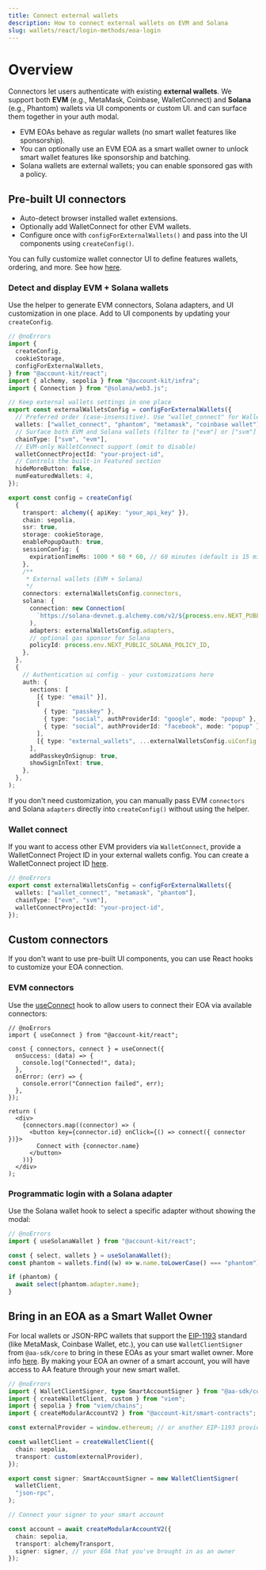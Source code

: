 ```yaml
---
title: Connect external wallets
description: How to connect external wallets on EVM and Solana
slug: wallets/react/login-methods/eoa-login
---
```


# Overview

Connectors let users authenticate with existing **external wallets**. We support both **EVM** (e.g., MetaMask, Coinbase, WalletConnect) and **Solana** (e.g., Phantom) wallets via UI components or custom UI. and can surface them together in your auth modal.

- EVM EOAs behave as regular wallets (no smart wallet features like sponsorship).
- You can optionally use an EVM EOA as a smart wallet owner to unlock smart wallet features like sponsorship and batching.
- Solana wallets are external wallets; you can enable sponsored gas with a policy.

## Pre-built UI connectors

- Auto-detect browser installed wallet extensions.
- Optionally add WalletConnect for other EVM wallets.
- Configure once with `configForExternalWallets()` and pass into the UI components using `createConfig()`.

You can fully customize wallet connector UI to define features wallets, ordering, and more. See how [here](/docs/wallets/react/connectors/customization).

### Detect and display EVM + Solana wallets

Use the helper to generate EVM connectors, Solana adapters, and UI customization in one place. Add to UI components by updating your `createConfig`.

```ts twoslash [src/config.ts]
// @noErrors
import {
  createConfig,
  cookieStorage,
  configForExternalWallets,
} from "@account-kit/react";
import { alchemy, sepolia } from "@account-kit/infra";
import { Connection } from "@solana/web3.js";

// Keep external wallets settings in one place
export const externalWalletsConfig = configForExternalWallets({
  // Preferred order (case-insensitive). Use "wallet_connect" for WalletConnect.
  wallets: ["wallet_connect", "phantom", "metamask", "coinbase wallet"],
  // Surface both EVM and Solana wallets (filter to ["evm"] or ["svm"] if desired)
  chainType: ["svm", "evm"],
  // EVM-only WalletConnect support (omit to disable)
  walletConnectProjectId: "your-project-id",
  // Controls the built-in Featured section
  hideMoreButton: false,
  numFeaturedWallets: 4,
});

export const config = createConfig(
  {
    transport: alchemy({ apiKey: "your_api_key" }),
    chain: sepolia,
    ssr: true,
    storage: cookieStorage,
    enablePopupOauth: true,
    sessionConfig: {
      expirationTimeMs: 1000 * 60 * 60, // 60 minutes (default is 15 min)
    },
    /**
     * External wallets (EVM + Solana)
     */
    connectors: externalWalletsConfig.connectors,
    solana: {
      connection: new Connection(
        `https://solana-devnet.g.alchemy.com/v2/${process.env.NEXT_PUBLIC_ALCHEMY_API_KEY}`,
      ),
      adapters: externalWalletsConfig.adapters,
      // optional gas sponsor for Solana
      policyId: process.env.NEXT_PUBLIC_SOLANA_POLICY_ID,
    },
  },
  {
    // Authentication ui config - your customizations here
    auth: {
      sections: [
        [{ type: "email" }],
        [
          { type: "passkey" },
          { type: "social", authProviderId: "google", mode: "popup" },
          { type: "social", authProviderId: "facebook", mode: "popup" },
        ],
        [{ type: "external_wallets", ...externalWalletsConfig.uiConfig }],
      ],
      addPasskeyOnSignup: true,
      showSignInText: true,
    },
  },
);
```

If you don't need customization, you can manually pass EVM `connectors` and Solana `adapters` directly into `createConfig()` without using the helper.

### Wallet connect

If you want to access other EVM providers via `WalletConnect`, provide a WalletConnect Project ID in your external wallets config. You can create a WalletConnect project ID [here](https://cloud.reown.com/sign-in).

```ts twoslash
// @noErrors
export const externalWalletsConfig = configForExternalWallets({
  wallets: ["wallet_connect", "metamask", "phantom"],
  chainType: ["evm", "svm"],
  walletConnectProjectId: "your-project-id",
});
```

## Custom connectors

If you don't want to use pre-built UI components, you can use React hooks to customize your EOA connection.

### EVM connectors

Use the [useConnect](https://www.alchemy.com/docs/wallets/reference/account-kit/react/hooks/useConnect) hook to allow users to connect their EOA via available connectors:

```tsx twoslash
// @noErrors
import { useConnect } from "@account-kit/react";

const { connectors, connect } = useConnect({
  onSuccess: (data) => {
    console.log("Connected!", data);
  },
  onError: (err) => {
    console.error("Connection failed", err);
  },
});

return (
  <div>
    {connectors.map((connector) => (
      <button key={connector.id} onClick={() => connect({ connector })}>
        Connect with {connector.name}
      </button>
    ))}
  </div>
);
```

### Programmatic login with a Solana adapter

Use the Solana wallet hook to select a specific adapter without showing the modal:

```ts twoslash
// @noErrors
import { useSolanaWallet } from "@account-kit/react";

const { select, wallets } = useSolanaWallet();
const phantom = wallets.find((w) => w.name.toLowerCase() === "phantom");

if (phantom) {
  await select(phantom.adapter.name);
}
```

## Bring in an EOA as a Smart Wallet Owner

For local wallets or JSON-RPC wallets that support the [EIP-1193](https://eips.ethereum.org/EIPS/eip-1193) standard (like MetaMask, Coinbase Wallet, etc.), you can use `WalletClientSigner` from `@aa-sdk/core` to bring in these EOAs as your smart wallet owner. More info [here](https://www.alchemy.com/docs/wallets/third-party/signers).
By making your EOA an owner of a smart account, you will have access to AA feature through your new smart wallet.

```ts twoslash
// @noErrors
import { WalletClientSigner, type SmartAccountSigner } from "@aa-sdk/core";
import { createWalletClient, custom } from "viem";
import { sepolia } from "viem/chains";
import { createModularAccountV2 } from "@account-kit/smart-contracts";

const externalProvider = window.ethereum; // or another EIP-1193 provider

const walletClient = createWalletClient({
  chain: sepolia,
  transport: custom(externalProvider),
});

export const signer: SmartAccountSigner = new WalletClientSigner(
  walletClient,
  "json-rpc",
);

// Connect your signer to your smart account

const account = await createModularAccountV2({
  chain: sepolia,
  transport: alchemyTransport,
  signer: signer, // your EOA that you've brought in as an owner
});
```
